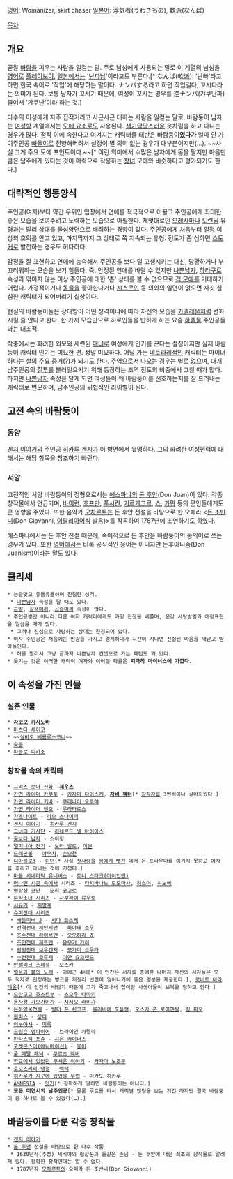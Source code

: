 [[영어]]: Womanizer, skirt chaser
[[일본어]]: 浮気者(うわきもの), 軟派(なんぱ)


[[목차]]
== 개요 ==
곧잘 [[바람#s-4|바람]]을 피우는 사람을 일컫는 말. 주로 남성에게 사용되는 말로 이 계열의 남성을 [[영어]]로 [[플레이보이]], [[일본]]에서는 '[[난파]]남'이라고도 부른다.[* なんぱ(軟派): '난빠'라고 하면 한국 속어로 '작업'에 해당하는 말이다. ナンパする라고 하면 작업걸다, 꼬시다라는 의미가 된다. 보통 남자가 꼬시기 때문에, 여성이 꼬시는 경우를 逆ナンパ(갸쿠난파) 줄여서 '갸쿠난'이라 하는 것.] 

다수의 이성에게 자주 집적거리고 사근사근 대하는 사람을 일컫는 말로, 바람둥이 남자는 [[여성향]] 계열에서는 [[모에 요소]]로도 사용된다. [[색기담당]]스러운 옷차림을 하고 다니는 경우가 많다. 정작 이에 속한다고 여겨지는 캐릭터들 태반은 바람둥이'''였다가''' 얼마 안 가 여주인공 [[빠돌이]]로 전향해버려서 설정이 별 의미 없는 경우가 대부분이지만(…). ~~사실 그게 주요 모에 포인트이다.~~[* 이런 의미에서 수많은 남자에게 몸을 팔지만 마음만큼은 남주에게 있다는 것이 매력으로 작용하는 [[창녀]] 모에와 비슷하다고 평가되기도 한다.]

== 대략적인 행동양식 ==
주인공(여자)보다 약간 우위인 입장에서 연애를 적극적으로 이끌고 주인공에게 최대한 좋은 모습을 보여주려고 노력하는 모습으로 어필한다. 제멋대로인 [[오레사마]]나 [[도련님]] 유형과는 달리 상대를 물심양면으로 배려하는 경향이 있다. 주인공에게 처음부터 일정 이상의 호의를 안고 있고, 마지막까지 그 상태로 쭉 지속되는 유형. 정도가 좀 심하면 [[스토커]]로 발전하는 경우도 허다하다. 

감정을 잘 표현하고 연애에 능숙해서 주인공을 보다 덜 고생시키는 대신, 당황하거나 부끄러워하는 모습을 보기 힘들다. 즉, 안정된 연애를 바랄 수 있지만 [[나쁜남자]], [[하라구로]] 속성과 엮이지 않는 이상 주인공에 대한 '츤' 상태를 볼 수 없으므로 [[갭 모에]]를 기대하기 어렵다. 가정적이거나 [[동물]]을 좋아한다거나 [[시스콘]]인 등 의외의 일면이 없으면 자칫 심심한 캐릭터가 되어버리기 십상이다.

현실의 바람둥이들은 상대방이 어떤 성격이냐에 따라 자신의 모습을 [[카멜레온]]처럼 변화시킬 줄 안다고 한다. 한 가지 모습만으로 히로인들을 반하게 하는 요즘 [[하렘물]] 주인공들과는 대조적.

작중에서는 화려한 외모와 세련된 [[매너]]로 여성에게 인기를 끈다는 설정이지만 실제 바람둥이 캐릭터 인기는 미묘한 편. 정말 미묘하다. 어딜 가든 [[네토라레]]적인 캐릭터는 마이너하다는 설의 주요 증거(?)가 되기도 한다. 주역으로서 나오는 경우는 별로 없으며, 대개 남주인공의 [[질투]]를 불러일으키기 위해 등장하는 조역 정도의 비중에서 그칠 때가 많다. 하지만 [[나쁜남자]] 속성을 달게 되면 여성들이 왜 바람둥이를 선호하는지를 잘 드러내는 캐릭터로 변모하며, 남주인공의 위협적인 라이벌이 된다. 

== 고전 속의 바람둥이 ==
=== 동양 ===
[[겐지 이야기]]의 주인공 [[히카루 겐지]]가 이 방면에서 유명하다. 그의 화려한 여성편력에 대해서는 해당 항목을 참조하기 바란다.

=== 서양 ===
고전적인 서양 바람둥이의 정형으로서는 [[에스파냐]]의 [[돈 후안]](Don Juan)이 있다. 각종 창작물에서 언급되며, [[조지 고든 바이런|바이런]], [[에른스드 호프만|호프만]], [[알렉산드르 푸시킨|푸시킨]], [[쇠렌 키르케고르|키르케고르]], [[조지 버나드 쇼|쇼]], [[알베르 카뮈|카뮈]] 등의 문인들에게도 큰 영향을 주었다. 또한 음악가 [[볼프강 아마데우스 모차르트|모차르트]]는 돈 후안 전설을 바탕으로 한 오페라 <[[돈 조반니]](Don Giovanni, [[이탈리아어]]식 발음)>를 작곡하여 1787년에 초연하기도 하였다.

에스파냐에서는 돈 후안 전설 때문에, 속어적으로 돈 후안을 바람둥이의 동의어로 쓰는 경우가 있다. 또한 [[영어]]에서는 비록 공식적인 용어는 아니지만 돈후아니즘(Don Juanism)이라는 말도 있다.

== 클리셰 ==
 * 능글맞고 유들유들하며 친절한 성격.
  * [[나쁜남자]] 속성을 달 때도 있다.
 * [[금발]], [[갈색머리]], [[곱슬머리]] 속성이 많다.
 * 주인공뿐만 아니라 다른 여자 캐릭터에게도 과잉 친절을 베풀며, 온갖 사탕발림과 애정표현을 일삼을 때가 많다.
  * 그러나 진심으로 사랑하는 상대는 한정되어 있다.
 * 여자 주인공은 처음에는 반감을 가지고 경계하다가 시간이 지나면 진실된 마음을 깨닫고 받아들인다.
  * 허를 찔러서 그냥 끝까지 나쁜남자 컨셉으로 가는 패턴도 꽤 있다.
 * 웃기는 것은 이러한 캐릭이 여자와 이어질 확률은 '''지극히 마이너스에 가깝다.'''

== 이 속성을 가진 인물 ==
=== 실존 인물 ===
 * '''[[자코모 카사노바]]'''
 * [[마츠다 세이코]]
 * ~~[[실비오 베를루스코니]]~~
 * [[숙종]]
 * [[파블로 피카소]]
=== 창작물 속의 캐릭터 ===
 * [[그리스 로마 신화]] -'''[[제우스]]'''
 * [[가면 라이더 카부토]] - [[카자마 다이스케]], '''[[자비(가면 라이더 카부토)|자비 젝터]]'''[* [[야구루마 소우|장]][[카가미 아라타|착]][[카게야마 슌|자]]를 3번씩이나 갈아치웠다.]
 * [[가면 라이더 키바]] - [[쿠레나이 오토야]]
 * [[가면 라이더 덴오]] - [[우라타로스]]
 * [[가즈나이트]] - [[리오 스나이퍼]]
 * [[겐지 이야기]] - [[히카루 겐지]]
 * [[그녀의 기사단]] - [[리네르드 넬 아이아스]]
 * [[꽃보다 남자]] - 소이정
 * [[델피니아 전기]] - [[노라 발로]], [[이븐]]
 * [[드래곤볼]] - [[야무치]], [[손오천]]
 * [[디아블로3]] - [[린던]][* 사실 [[첫사랑]]을 [[네토라레|형에게 뺏긴]] 데서 온 트라우마를 이기지 못하고 여자를 후리고 다니는 것에 가깝다.]
 * [[마블 시네마틱 유니버스]] - [[토니 스타크(마블 시네마틱 유니버스)|토니 스타크(아이언맨)]]
 * [[머나먼 시공 속에서]] 시리즈 - [[타치바나노 토모마사]], [[히스이]], [[히노에]]
 * [[명탐정 코난]] - [[모리 코고로]]
 * [[문학소녀 시리즈]] - [[사쿠라이 류우토]]
 * [[서유기]] - [[저팔계]]
 * [[슈퍼전대 시리즈]]
  * [[배틀피버 J]] - [[시다 쿄스케]]
  * [[전격전대 체인지맨]] - [[하야테 쇼우]]
  * [[초수전대 라이브맨]] - [[오오하라 죠]]
  * [[조인전대 제트맨]] - [[유우키 가이]]
  * [[굉굉전대 보우켄저]] - [[모가미 소우타]]
  * [[수전전대 쿄류저]] - [[이안 요크랜드]]
 * [[안젤리크 스페셜]] - 오스카
 * [[얼음과 불의 노래]] - 아에곤 4세[* 이 인간은 서자를 총애한 나머지 자신의 서자들은 모두 적자로 인정하는 병크를 저질러 반란이 일어나기에 좋은 명분을 제공한다.], [[로버트 바라테온]][* 이 인간의 바람기 때문에 그가 죽고나서 첩이랑 사생아들이 보복을 당하고 만다.]
 * [[오란고교 호스트부]] - [[스오우 타마키]]
 * [[용자왕 가오가이가]] - [[시시오 라이가]]
 * [[은하영웅전설]] - [[발터 폰 쇤코프]], [[올리비에 포플랭]], [[오스카 폰 로이엔탈]], [[링 파오]]
 * [[원피스(만화)|원피스]] - [[상디]]
 * [[이누야샤]] - [[미로쿠(이누야샤)|미륵]] 
 * [[크림슨 엠파이어]] - 브라이언 카펠라
 * [[판타스틱 포츈]] - [[시온 카이너스]]
 * [[포켓몬스터(애니메이션)]] - [[웅(포켓몬스터)/애니메이션|웅이]]
 * [[풀 메탈 패닉]] - [[쿠르츠 웨버]]
 * [[학교에서 있었던 무서운 이야기]] - [[카자마 노조무]]
 * [[호오즈키의 냉철]] - [[백택(호오즈키의 냉철)|백택]]     
 * [[히카루가 지구에 있었을 무렵]] - 미카도 히카루
 * [[암네시아(여성향 게임)|AMNESIA]] - [[잇키(암네시아)|잇키]][* 정확하게 말하면 바람둥이는 아니다.]
 * '''모든 미연시의 남주인공'''[* 물론 루트를 타서 캐릭별 엔딩을 보는 거긴 하지만 결국 바람둥이 중 하나로 볼 수 있겠다(…).]

== 바람둥이를 다룬 각종 창작물 ==
 * [[겐지 이야기]]
 * [[돈 후안]] 전설을 바탕으로 한 다수 작품
  * 1630년작(추정) 세비야의 협잡꾼과 돌같은 손님 - 돈 후안에 대한 최초의 창작물로 알려져 있다. 정확한 창작연대는 알 수 없다.
  * 1787년작 [[모차르트]]의 오페라 돈 조반니(Don Giovanni)
